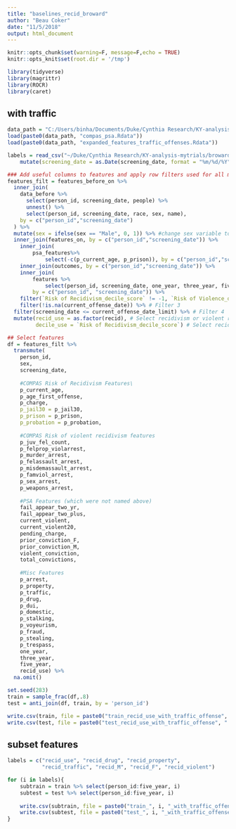 ```yaml
---
title: "baselines_recid_broward"
author: "Beau Coker"
date: "11/5/2018"
output: html_document
---
```


```r
knitr::opts_chunk$set(warning=F, message=F,echo = TRUE)
knitr::opts_knit$set(root.dir = '/tmp')
```


```r
library(tidyverse)
library(magrittr)
library(ROCR)
library(caret)
```



## with traffic

```r
data_path = "C:/Users/binha/Documents/Duke/Cynthia Research/KY-analysis-mytrials/broward/data/"
load(paste0(data_path, "compas_psa.Rdata"))
load(paste0(data_path, "expanded_features_traffic_offenses.Rdata"))

labels = read_csv("~/Duke/Cynthia Research/KY-analysis-mytrials/broward/data/labels_traffic_offenses.csv") %>% 
    mutate(screening_date = as.Date(screening_date, format = "%m/%d/%Y"))
```

```r
### Add useful columns to features and apply row filters used for all models
features_filt = features_before_on %>%
  inner_join(
    data_before %>% 
      select(person_id, screening_date, people) %>%
      unnest() %>%
      select(person_id, screening_date, race, sex, name),
    by = c("person_id","screening_date")
  ) %>%
  mutate(sex = ifelse(sex == "Male", 0, 1)) %>% #change sex variable to numeric encoding
  inner_join(features_on, by = c("person_id","screening_date")) %>%
    inner_join(
        psa_features%>%
            select(-c(p_current_age, p_prison)), by = c("person_id","screening_date")) %>%
    inner_join(outcomes, by = c("person_id","screening_date")) %>%
    inner_join(
        features %>% 
            select(person_id, screening_date, one_year, three_year, five_year), 
        by = c("person_id", "screening_date")) %>% 
    filter(`Risk of Recidivism_decile_score` != -1, `Risk of Violence_decile_score` != -1) %>% # Filter 1
    filter(!is.na(current_offense_date)) %>% # Filter 3
  filter(screening_date <= current_offense_date_limit) %>% # Filter 4
  mutate(recid_use = as.factor(recid), # Select recidivism or violent recidivism to use in this script 
         decile_use = `Risk of Recidivism_decile_score`) # Select recidivism or violent recidivism decile score to use in this script

## Select features
df = features_filt %>%
  transmute(
    person_id,
    sex,
    screening_date,
    
    #COMPAS Risk of Recidivism Features\
    p_current_age,
    p_age_first_offense,
    p_charge,
    p_jail30 = p_jail30,
    p_prison = p_prison,
    p_probation = p_probation,
    
    #COMPAS Risk of violent recidivism features
    p_juv_fel_count,
    p_felprop_violarrest,
    p_murder_arrest,
    p_felassault_arrest,
    p_misdemassault_arrest,
    p_famviol_arrest,
    p_sex_arrest,
    p_weapons_arrest,
    
    #PSA Features (which were not named above)
    fail_appear_two_yr, 
    fail_appear_two_plus,
    current_violent, 
    current_violent20, 
    pending_charge, 
    prior_conviction_F, 
    prior_conviction_M, 
    violent_conviction, 
    total_convictions, 
    
    #Misc Features
    p_arrest,
    p_property,
    p_traffic,
    p_drug,
    p_dui,
    p_domestic,
    p_stalking,
    p_voyeurism,
    p_fraud,
    p_stealing,
    p_trespass,
    one_year,
    three_year,
    five_year,
    recid_use) %>%
  na.omit()

set.seed(283)
train = sample_frac(df,.8)
test = anti_join(df, train, by = 'person_id')

```

```r
write.csv(train, file = paste0("train_recid_use_with_traffic_offense", ".csv"), row.names = F)
write.csv(test, file = paste0("test_recid_use_with_traffic_offense", ".csv"), row.names = F)

```






## subset features
```r
labels = c("recid_use", "recid_drug", "recid_property", 
           "recid_traffic", "recid_M", "recid_F", "recid_violent")

for (i in labels){
    subtrain = train %>% select(person_id:five_year, i)
    subtest = test %>% select(person_id:five_year, i)
    
    write.csv(subtrain, file = paste0("train_", i, "_with_traffic_offense", ".csv"), row.names = F)
    write.csv(subtest, file = paste0("test_", i, "_with_traffic_offense", ".csv"), row.names = F)
}
```

